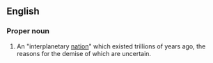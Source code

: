==English==
{{wikipedia}}

===Proper noun===
{{en-proper noun}}
# {{lb|en|Scientology}} An "interplanetary [[nation]]" which existed trillions of years ago, the reasons for the demise of which are uncertain.
